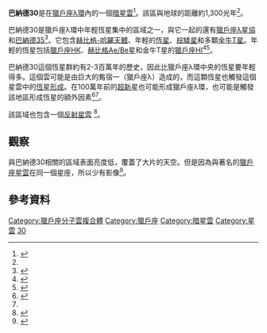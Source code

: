 {{Infobox nebula
|name          = 巴納德30
|image         = [[File:Sig07-006.jpg|250px]]
|caption       = [[史匹哲太空望遠鏡|史匹哲太空望遠鏡]]拍攝的巴納德30
|type          = 分子雲
|type2         = [[暗星雲|暗星雲]]
|epoch         = [[J2000.0|J2000.0]]<ref name=SIMBAD>{{cite simbad|title=Barnard 30|accessdate=2020-02-15}}</ref>
|ra            = {{RA|05|30|18.0}}<ref name=SIMBAD />
|dec           = {{DEC|+12|46|00}}<ref name=SIMBAD />
|dist_ly       = 1300
|dist_pc       = 400<ref name=":1" />
|appmag_v      =
|size_v        =
|constellation = [[獵戶座|獵戶座]]
|radius_ly     = 
|absmag_v      =
|notes         =
|names         = [[巴納德表|巴納德]] 30
}}

'''巴納德30'''是在[[Sh2-264|獵戶座λ環]]內的一個[[暗星雲|暗星雲]]<ref>{{Cite web|url=http://www.spitzer.caltech.edu/images/2131-sig07-006-Young-Stars-Emerge-from-Orion-s-Head|title=Young Stars Emerge from Orion's Head|website=NASA Spitzer Space Telescope|language=en|access-date=2020-02-15|archive-date=2020-09-26|archive-url=https://web.archive.org/web/20200926223823/http://www.spitzer.caltech.edu/images/2131-sig07-006-Young-Stars-Emerge-from-Orion-s-Head|dead-url=no}}</ref>。該區與地球的距離約1,300光年<ref name=":1" />。

巴納德30是獵戶座λ環中年輕恆星集中的區域之一，與它一起的還有[[科林德69|獵戶座λ星協]]和[[巴納德35|巴納德35]]<ref name=":0">{{Cite journal|last=Dolan|first=Christopher J.|last2=Mathieu|first2=Robert D.|date=January 2002|title=A Photometric Study of the Young Stellar Population throughout the λ Orionis Star-Forming Region|journal=AJ|language=en|volume=123|issue=1|pages=387–403|doi=10.1086/324631|issn=0004-6256|bibcode=2002AJ....123..387D|doi-access=free}}</ref>。它包含[[赫比格-哈羅天體|赫比格-哈羅天體]]、年輕的[[恆星|恆星]]、[[棕矮星|棕矮星]]和多顆[[金牛T星|金牛T星]]。年輕的恆星包括[[獵戶座HK|獵戶座HK]]、[[赫比格Ae/Be星|赫比格Ae/Be星]]和金牛T星的[[獵戶座HI|獵戶座HI]]<ref name=":1">{{Cite journal|last=Huélamo|first=N.|last2=de Gregorio-Monsalvo|first2=I.|last3=Palau|first3=A.|last4=Barrado|first4=D.|last5=Bayo|first5=A.|last6=Ruiz|first6=M. T.|last7=Zapata|first7=L.|last8=Bouy|first8=H.|last9=Morata|first9=O.|last10=Morales-Calderón|first10=M.|last11=Eiroa|first11=C.|date=January 2017|title=A search for pre- and proto-brown dwarfs in the dark cloud Barnard 30 with ALMA|journal=A&A|language=en|volume=597|pages=A17|doi=10.1051/0004-6361/201628510|issn=0004-6361|bibcode=2017A&A...597A..17H|arxiv=1712.06400}}</ref><ref>{{cite simbad|title=HK Orionis}}</ref>。 

巴納德30這個恆星群約有2-3百萬年的歷史，因此比獵戶座λ環中央的恆星要年輕得多。這個雲可能是由巨大的觜宿一（獵戶座λ）造成的，而這顆恆星也觸發這個星雲中的[[恆星形成|恆星形成]]。在100萬年前的[[超新星|超新星]]也可能形成獵戶座λ環，也可能是觸發該地區形成恆星的額外因素<ref>{{Cite journal|last=Barrado|first=D.|last2=de Gregorio Monsalvo|first2=I.|last3=Huélamo|first3=N.|last4=Morales-Calderón|first4=M.|last5=Bayo|first5=A.|last6=Palau|first6=A.|last7=Ruiz|first7=M. T.|last8=Rivière-Marichalar|first8=P.|last9=Bouy|first9=H.|last10=Morata|first10=Ó|last11=Stauffer|first11=J. R.|date=April 2018|title=Early phases in the stellar and substellar formation and evolution. Infrared and submillimeter data in the Barnard 30 dark cloud|journal=A&A|language=en|volume=612|pages=A79|doi=10.1051/0004-6361/201527938|issn=0004-6361|bibcode=2018A&A...612A..79B|arxiv=1712.06399}}</ref><ref name=":0" />。

該區域也包含一個[[反射星雲|反射星雲]] <ref>{{cite simbad|title=[RK68] 25}}</ref>。

== 觀察 ==
與巴納德30相關的區域表面亮度低，覆蓋了大片的天空。但是因為與著名的[[獵戶座星雲|獵戶座星雲]]在同一個星座，所以少有影像<ref>{{Cite web|url=https://astroanarchy.blogspot.com/2011/03/barnard-30-b30-project-finalized.html|title=Barnard 30, B30, project finalized|last=Metsavainio|first=J.-p|date=2011-03-15|website=Astro Anarchy|access-date=2020-02-15|archive-date=2021-03-09|archive-url=https://web.archive.org/web/20210309171747/https://astroanarchy.blogspot.com/2011/03/barnard-30-b30-project-finalized.html|dead-url=no}}</ref>。

== 參考資料 ==
{{Reflist}}

[[Category:獵戶座分子雲複合體|Category:獵戶座分子雲複合體]]
[[Category:獵戶座|Category:獵戶座]]
[[Category:暗星雲|Category:暗星雲]]
[[Category:星雲|Category:星雲]]
[[Category:巴納德天體|30]]